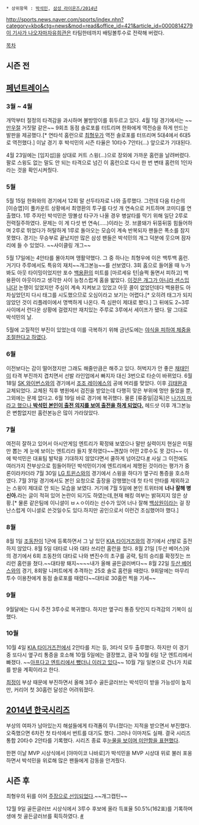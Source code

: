  * 상위항목 : [[박석민]], [[삼성 라이온즈/2014년]]

[[http://sports.news.naver.com/sports/index.nhn?category=kbo&ctg=news&mod=read&office_id=421&article_id=0000814279 이 기사가 나오자마자 ]][[유희관]]은 타팀한테까지 배팅볼투수로 전락해 버렸다.

[[목차]]
== 시즌 전 ==

== [[페넌트레이스]] ==
=== 3월 ~ 4월 ===
개막부터 절정의 타격감을 과시하며 불방망이를 휘두르고 있다. 4월 1일 경기에서는 ~~[[만우절]] 거짓말 같은~~ 9회초 동점 솔로포를 터트리며 한화에게 역전승을 하게 만드는 발판을 제공했다.[* 연타석 홈런으로 [[최형우]]가 역전 솔로포를 터뜨리며 5대4에서 6대5로 역전했다.] 이날 경기 후 박석민의 시즌 타율은 10타수 7안타(...) 앞으로가 기대된다.

4월 23일에는 [임지섭]을 상대로 커트 스윙(...)으로 장외에 가까운 홈런을 날려버렸다. 팔로 스윙도 없는 말도 안 되는 타격으로 넘긴 이 홈런으로 다시 한 번 변태 홈런의 1인자라는 것을 확인시켜줬다.

=== 5월 ===
5월 15일 한화와의 경기에서 12회 말 선두타자로 나와 출루했다. 그런데 다음 타순의 [이승엽]이 풀카운트 상황에서 최영환의 투구를 다섯 개 연속으로 커트하며 코미디를 연출했다. 1루 주자인 박석민은 땅볼성 타구가 나올 경우 병살타를 막기 위해 일단 2루로 전력질주하였다. 문제는 이 게 다섯 번 연속(.....)이라는 것. 브콜돼가 뒤뚱뒤뚱 힘들어하며 2루로 뛰었다가 허탈하게 1루로 돌아오는 모습이 계속 반복되자 팬들은 폭소를 참지 못했다. 경기는 무승부로 끝났지만 많은 삼성 팬들은 박석민의 개그 덕분에 웃으며 잠자리에 들 수 있었다. ~~사이클링 개그~~

5월 17일에는 4안타를 몰아치며 맹활약했다. 그 중 하나는 최형우에 이은 백투백 홈런. 거기다 주루에서도 특유의 재치~~개그본능~~를 선보였다. 3회 홈으로 들어올 때 누가 봐도 아웃 타이밍이었지만 포수 [[백용환]]의 미트를 [마르세유 턴|슬쩍 돌면서 피하고] 백용환이 아웃이라고 생각한 사이 능청스럽게 홈을 밟았다. [http://m.sports.naver.com/video.nhn?id=81807&type=GAMEID 이것은 개그가 아니라 센스입니다!] 논쟁이 있었지만 주심이 계속 지켜보고 있었고 아웃 콜이 없었던데다 백용환도 아차싶었던지 다시 태그를 시도했으므로 오심이라고 보기는 어렵다.[* 오히려 태그가 되지 않았던 것이 리플레이에서 명백하게 나온다. 즉 심판이 제대로 봤다.] 그 뒤에도 2~3루 사이에서 런다운 상황에 걸렸지만 재치있는 주루로 3루에서 세이프가 됐다. 말 그대로 박석민의 날.

5월에 고질적인 부진이 있었는데 이를 극복하기 위해 금년도에는 [http://sports.news.naver.com/sports/index.nhn?category=kbo&ctg=news&mod=read&office_id=109&article_id=0002781641 야식을 피하여 체중을 조절한다고 하였다].

=== 6월 ===
이전보다는 감이 떨어졌지만 그래도 해줄만큼은 해주고 있다. 허벅지가 안 좋은 [[채태인]]이 타격 부진까지 겹치면서 선발 라인업에서 빠지자 대신 3번으로 타순이 바뀌었다. 6월 18일 [[SK 와이번스]]와의 경기에서 [[조조 레이예스]]의 공에 머리를 맞았다. 이후 [[김태완(1981)|김태완]]과 교체되었다. 교체된 직후 병원에서 검진을 받았는데 다행히 맞은 부위에 멍만 들었을 뿐, 그외에는 문제 없다고. 6월 19일 바로 경기에 복귀했다. 물론 [류중일|감독]은 [http://sports.news.naver.com/sports/index.nhn?category=kbo&ctg=news&mod=read&office_id=421&article_id=0000881615 나가지 마라고 했으나 '''박석민 본인이 출전 의지를 보여 출전을 하게 되었다.''']
헤드샷 이후 개그본능은 변함없지만 홈런본능은 많이 가라앉았다.

=== 7월 ===
여전히 잘하고 있어서 아시안게임 엔트리가 확정돼 보였으나 말만 실력이지 현실은 미필만 뽑는 게 눈에 보이는 엔트리라 들지 못하였다~~괜찮아 어떤 2루수도 못 갔다~~ 이에 박석민은 대표팀 발탁을 기대하지 않았다면서 쿨하게 넘어갔다.[http://sports.news.naver.com/sports/index.nhn?category=kbo&ctg=news&mod=read&office_id=410&article_id=0000172363 #]
사실 그 이전에도 여러가지 잔부상으로 힘들어하던 박석민이기에 엔트리에서 제명된 것이라는 평가가 중론이라카더라
7월 30일 [[LG 트윈스]]와의 경기에서 스윙을 하다가 옆구리 통증을 호소하였다. 7월 31일 경기에서도 본인 요청으로 출장을 강행했는데 첫 타석 안타를 제외하고는 스윙이 제대로 안 되는 모습을 보였다.
거기에 7월 5일에 본인 트위터에 '''너나 잘해 병신아.'''라는 글이 적혀 있어 논란이 되기도 하였는데,현재 해킹 여부는 밝혀지지 않은 상황.[* 물론 같은팀에 이니셜이 ㅂㅅㅇ이라는 선수가 있어 너나 잘해 [[백상원]]이라는 걸 장난스럽게 이니셜로 쓴것일수도 있다.하지만 공인으로서 이런건 조심했어야 했다.]

=== 8월 ===
8월 1일 [[조동찬]]이 1군에 등록하면서 그 날 있던 [[KIA 타이거즈]]와의 경기에서 선발로 출전하지 않았다. 8월 5일 대타로 나와 대타 쓰리런 홈런을 첬다. 8월 21일 [두산 베어스]와의 경기에서 6회 조동찬의 대타로 나와 변진수의 초구를 공략, 팀의 승리를 확정짓는 쓰리런 홈런을 쳤다.~~대타왕 퇘지~~~~내가 올해 골든글러버다~~
8월 22일 [[두산 베어스]]와의 경기, 8회말 니퍼트에게 추격하는 25호 솔로 홈런을 때렸다. 9회말에는 마무리투수 이용찬에게 동점 솔로포를 때렸다~~대타로 30홈런 찍을 기세~~

=== 9월 ===
9월달에는 다시 주전 3루수로 복귀했다. 하지만 옆구리 통증 탓인지 타격감의 기복이 심했다.

=== 10월 ===
10월 4일 [[KIA 타이거즈]]전에서 2안타를 치는 등, 3타석 모두 출루했다. 하지만 이 경기 중 또다시 옆구리 통증을 호소해 10월 5일에는 결장했고, 결국 10월 6일 1군 엔트리에서 빠졌다. ~~[http://sports.news.naver.com/sports/index.nhn?category=kbo&ctg=news&mod=read&office_id=109&article_id=0002897682&date=20141006&page=1 아프다고 엔트리에서 뺐더니 이러고 있다]~~ 10월 7일 일본으로 건너가 치료를 받을 계획이라고 한다.

[[최정]]이 부상 때문에 부진하면서 올해 3루수 골든글러브는 박석민이 받을 가능성이 높지만, 커리어 첫 30홈런 달성은 어려워졌다.

== [[2014년 한국시리즈]] ==
부상의 여파가 남아있는지 해설들에게 타격폼이 무너졌다는 지적을 받으면서 부진했다. 오죽했으면 6차전 첫 타석에서 번트를 대기도 했다. 그러나 이마저도 실패. 결국 시리즈 통합 20타수 2안타를 기록했다. 시리즈 종료 후[http://sports.news.naver.com/sports/index.nhn?category=kbo&ctg=news&mod=read&office_id=241&article_id=0002281809 눈물을 보이며 미안함을 표현했다].

한편 이날 MVP 시상식에서 [야마이코 나바로]가 박석민을 MVP 시상대 위로 불러 포옹하면서 박석민을 위로해 많은 팬들에게 감동을 안겨줬다.
== 시즌 후 ==
최형우의 뒤를 이어 [http://sports.news.naver.com/sports/index.nhn?category=kbo&ctg=news&mod=read&office_id=382&article_id=0000291854 주장으로 선임되었다].~~개그캡틴~~

12월 9일 골든글러브 시상식에서 3루수 후보에 올라 득표율 50.5%(162표)를 기록하며 생애 첫 골든글러브를 획득하였다. [http://sports.news.naver.com/sports/index.nhn?category=kbo&ctg=news&mod=read&office_id=311&article_id=0000417013&date=20141209&page=1 #]
